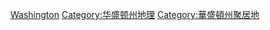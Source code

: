 {{Commons cat|Unincorporated communities in Washington (state)}}

[[Category:美國各州非建制地區|Washington]]
[[Category:华盛顿州地理|Category:华盛顿州地理]]
[[Category:華盛頓州聚居地|Category:華盛頓州聚居地]]